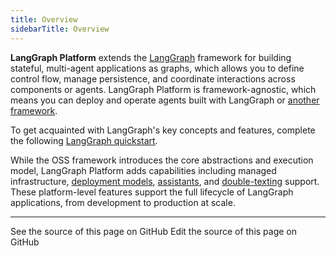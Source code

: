 ```yaml
---
title: Overview
sidebarTitle: Overview
---
```


**LangGraph Platform** extends the [LangGraph](/oss/python/langgraph/overview) framework for building stateful, multi-agent applications as graphs, which allows you to define control flow, manage persistence, and coordinate interactions across components or agents. LangGraph Platform is framework-agnostic, which means you can deploy and operate agents built with LangGraph or [another framework](/langgraph-platform/autogen-integration).

To get acquainted with LangGraph's key concepts and features, complete the following [LangGraph quickstart](/oss/python/langgraph/quickstart).

While the OSS framework introduces the core abstractions and execution model, LangGraph Platform adds capabilities including managed infrastructure, [deployment models](/langgraph-platform/deployment-options), [assistants](/langgraph-platform/configuration-cloud), and [double-texting](/langgraph-platform/double-texting) support. These platform-level features support the full lifecycle of LangGraph applications, from development to production at scale.

---

<CardGroup cols={2}>
  <Card title="View Source" icon="eye" href="https://github.com/langchain-ai/docs/blob/main/src/langgraph-platform/why-langgraph.mdx">
    See the source of this page on GitHub
  </Card>
  <Card title="Edit Source" icon="pen-to-square" href="https://github.com/langchain-ai/docs/edit/main/src/langgraph-platform/why-langgraph.mdx">
    Edit the source of this page on GitHub
  </Card>
</CardGroup>
